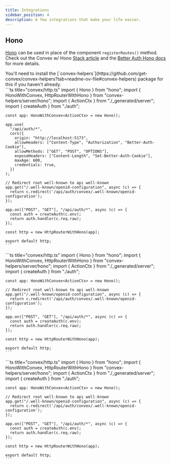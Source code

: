 ```yaml
---
title: Integrations
sidebar_position: 4
description: A few integrations that make your life easier.
---
```



## Hono

[Hono](https://hono.dev/) can be used in place of the component `registerRoutes()` method. Check out the Convex w/ Hono [Stack article](https://stack.convex.dev/hono-with-convex#using-hono-with-convex) and the [Better Auth Hono docs](https://www.better-auth.com/docs/integrations/hono) for more details.

<Aside type="note">
  You'll need to install the
  [`convex-helpers`](https://github.com/get-convex/convex-helpers?tab=readme-ov-file#convex-helpers)
  package for this if you haven't already.
</Aside>

<Tabs syncKey="frameworks">
  <TabItem label="React">
    ```ts title="convex/http.ts"
    import { Hono } from "hono";
    import { HonoWithConvex, HttpRouterWithHono } from "convex-helpers/server/hono";
    import { ActionCtx } from "./_generated/server";
    import { createAuth } from "./auth";

    const app: HonoWithConvex<ActionCtx> = new Hono();

    app.use(
      "/api/auth/*",
      cors({
        origin: "http://localhost:5173",
        allowHeaders: ["Content-Type", "Authorization", "Better-Auth-Cookie"],
        allowMethods: ["GET", "POST", "OPTIONS"],
        exposeHeaders: ["Content-Length", "Set-Better-Auth-Cookie"],
        maxAge: 600,
        credentials: true,
      })
    );

    // Redirect root well-known to api well-known
    app.get("/.well-known/openid-configuration", async (c) => {
      return c.redirect('/api/auth/convex/.well-known/openid-configuration');
    });

    app.on(["POST", "GET"], "/api/auth/*", async (c) => {
      const auth = createAuth(c.env);
      return auth.handler(c.req.raw);
    });

    const http = new HttpRouterWithHono(app);

    export default http;
    ```
  </TabItem>
  <TabItem label="Next.js">
    ```ts title="convex/http.ts"
    import { Hono } from "hono";
    import { HonoWithConvex, HttpRouterWithHono } from "convex-helpers/server/hono";
    import { ActionCtx } from "./_generated/server";
    import { createAuth } from "./auth";

    const app: HonoWithConvex<ActionCtx> = new Hono();

    // Redirect root well-known to api well-known
    app.get("/.well-known/openid-configuration", async (c) => {
      return c.redirect('/api/auth/convex/.well-known/openid-configuration');
    });

    app.on(["POST", "GET"], "/api/auth/*", async (c) => {
      const auth = createAuth(c.env);
      return auth.handler(c.req.raw);
    });

    const http = new HttpRouterWithHono(app);

    export default http;
    ```
  </TabItem>
  <TabItem label="TanStack Start">
    ```ts title="convex/http.ts"
    import { Hono } from "hono";
    import { HonoWithConvex, HttpRouterWithHono } from "convex-helpers/server/hono";
    import { ActionCtx } from "./_generated/server";
    import { createAuth } from "./auth";

    const app: HonoWithConvex<ActionCtx> = new Hono();

    // Redirect root well-known to api well-known
    app.get("/.well-known/openid-configuration", async (c) => {
      return c.redirect('/api/auth/convex/.well-known/openid-configuration');
    });

    app.on(["POST", "GET"], "/api/auth/*", async (c) => {
      const auth = createAuth(c.env);
      return auth.handler(c.req.raw);
    });

    const http = new HttpRouterWithHono(app);

    export default http;
    ```
  </TabItem>
</Tabs>
